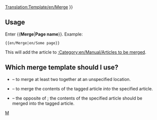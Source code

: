<noinclude>[[Translation:Template/en/Merge]]</noinclude><noinclude>
</noinclude>
{{en/Ambox| type  = move
| image = en/Manual/Merge.png
| text  =  {{#IF: {{{1|}}} |It has been suggested that this article or section be <span class="plainlinks">[http://en.wikipedia.org/wiki/Wikipedia:Merging merged]</span> with<!--
--> ''[[:{{NAMESPACE}}:{{{1}}}|{{{1}}}]]''. ([[:{{NAMESPACE}} talk:{{{1}}}|Discuss]]) | No page name was supplied, fix this or remove the template
}} }}<includeonly>{{{2|[[Category:en/Manual/Articles to be merged|{{PAGENAME}}]]}}}</includeonly><noinclude>

==Usage==
Enter <nowiki>{{</nowiki>'''Merge'''|'''Page name'''<nowiki>}}</nowiki>. Example:
<pre>{{en/Merge|en/Some page}}</pre>
This will add the article to [[:Category:en/Manual/Articles to be merged]].

== Which merge template should I use? ==
* {{en/S|Merge}} &ndash; to merge at least two together at an unspecified location.
* {{en/S|Mergeto}} &ndash; to merge the contents of the tagged article ''into'' the specified article.
* {{en/S|Mergefrom}} &ndash; the opposite of {{en/S|Mergeto}}; the contents of the specified article should be merged into the tagged article.

[[Category:en/Manual/Base Set/Message boxes|M]]</noinclude>